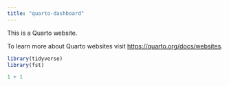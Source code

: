 ```yaml
---
title: "quarto-dashboard"
---
```


This is a Quarto website.

To learn more about Quarto websites visit <https://quarto.org/docs/websites>.

```r
library(tidyverse)
library(fst)

1 + 1
```
